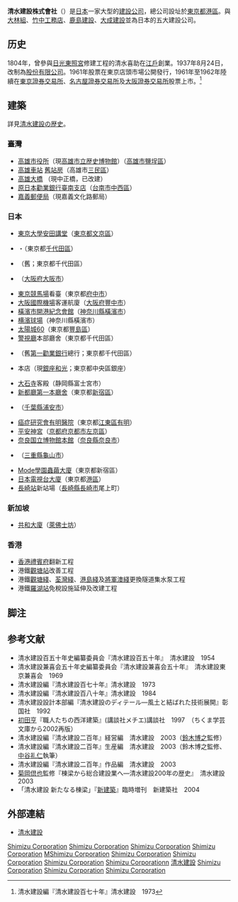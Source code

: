 {{Infobox Company 
|company_name = 清水建設
|company_name_en = SHIMIZU CORPORATION
|company_logo = Shimizu company logo.svg
|company_type = 上市公司
|market_information = {{tyo|1803}}
|foundation = 1804年
|location ={{JAP}}[[東京都|東京都]][[港區_(東京都)|港區]]芝浦一丁目2番3号|
|key_people = [[宫本洋一|宫本洋一]] 社長
|zip_code = 105-8007
|industry = [[建築業|建築業]]
|products = 建築服務<br>建材經銷<br>維修服務
|revenue = {{profit}}1兆6540億8700萬日圓(2009) 
|capital = 743億6,500萬日圓(2009) 
|num_employees = 12,188人(2009)
|assets= 1兆8505億6100萬日圓(2009)
|subsid =東京鐵骨橋梁、片山ストラテック、ミルックス
|homepage = [http://www.shimz.co.jp/ www.shimz.co.jp]
|footnotes =
}}
{{japanese|japanese=清水建設|kana=しみずけんせつ|romaji=Shimizu kensetsu}}
'''清水建設株式會社'''（{{tyo|1803}}）是[[日本|日本]]一家大型的[[建築業|建設公司]]，總公司設址於[[東京都|東京都]][[港區_(東京都)|港區]]。與[[大林組|大林組]]、[[竹中工務店|竹中工務店]]、[[鹿島建設|鹿島建設]]、[[大成建設|大成建設]]並為日本的五大建設公司。

==历史==
1804年，曾參與[[日光東照宮|日光東照宮]]修建工程的清水喜助在[[江戶|江戶]]創業。1937年8月24日，改制為[[股份有限公司|股份有限公司]]。1961年股票在東京店頭市場公開發行，1961年至1962年陸續在[[東京證券交易所|東京證券交易所]]、[[名古屋證券交易所|名古屋證券交易所]]及[[大阪證券交易所|大阪證券交易所]]股票上市。<ref>清水建設編『清水建設百七十年』清水建設　1973</ref>

== 建築 ==

詳見[https://web.archive.org/web/20170318153316/http://www.shimz.co.jp/200th/sakuhin/top2.html 清水建設の歴史]。
===臺灣===
* [[高雄市立歴史博物館|高雄市役所]]（現[[高雄市立歴史博物館|高雄市立歴史博物館]]）（[[高雄市|高雄市]][[鹽埕區|鹽埕區]]）
* [[高雄車站|高雄車站]] [[高雄願景館|舊站房]]（高雄市[[三民區|三民區]]）
* [[高雄大橋|高雄大橋]] （現中正橋，已改建）
* [[原日本勸業銀行臺南支店|原日本勸業銀行臺南支店]]（[[台南市|台南市]][[中西區_(台南市)|中西區]]）
* [[嘉義郵便局|嘉義郵便局]]（現嘉義文化路郵局）

===日本===
* [[安田講堂|東京大學安田講堂]]（[[東京都|東京都]][[文京區|文京區]]）
* {{link-ja|市政會館|市政会館}}・{{link-ja|日比谷公會堂|日比谷公会堂}}（東京都[[千代田區|千代田區]]）
* {{link-ja|DN塔21|DNタワー21}}（舊{{link-ja|第一生命館|第一生命館}}；東京都千代田區）
* {{link-ja|大阪富國生命大樓|大阪富国生命ビル}}（[[大阪府|大阪府]][[大阪市|大阪市]]）
* [[東京競馬場|東京競馬場]]看臺（東京都[[府中市_(東京都)|府中市]]）
* [[大阪國際機場|大阪國際機場]]客運航廈（[[大阪府|大阪府]][[豐中市|豐中市]]）
* [[橫濱市開港紀念會館|橫濱市開港紀念會館]]（[[神奈川縣|神奈川縣]][[橫濱市|橫濱市]]）
* [[横濱球場|横濱球場]]（神奈川縣橫濱市）
* [[太陽城60|太陽城60]]（東京都[[豐島區|豐島區]]）
* [[警視廳|警視廳]]本部廳舍（東京都千代田區）
* {{link-ja|瑞穗銀行內幸町本部大樓|みずほ銀行内幸町本部ビル}}（舊[[第一勸業銀行|第一勸業銀行]]總行；東京都千代田區）
* {{link-ja|服部時計店|服部時計店}}本店（現[[和光百貨|銀座和光]]；東京都中央區銀座）
* [[大石寺|大石寺]]客殿（静岡縣富士宮市）
* [[東京都廳舍|新都廳第一本廳舍]]（東京都[[新宿區|新宿區]]）
* {{link-ja|東京灣希爾頓酒店|ヒルトン東京ベイ}}（[[千葉縣|千葉縣]][[浦安市|浦安市]]{{link-ja|舞濱|舞浜}}）
* [[癌症研究會有明醫院|癌症研究會有明醫院]]（東京都[[江東區_(東京都)|江東區]][[有明_(江東區)|有明]]）
* [[平安神宮|平安神宮]]（[[京都府|京都府]][[京都市|京都市]][[左京區|左京區]]）
* [[奈良国立博物館|奈良国立博物館本館]]（[[奈良縣|奈良縣]][[奈良市|奈良市]]）
* {{link-ja|夏普龜山廠|シャープ亀山工場}}（[[三重縣|三重縣]][[龜山市|龜山市]]）
* [[Mode學園蟲繭大廈|Mode學園蟲繭大廈]]（東京都新宿區）
* [[日本電視台大廈|日本電視台大廈]]（東京都[[港區_(東京都)|港區]]）
* [[長崎站|長崎站]]新站場（[[長崎縣|長崎縣]][[長崎市|長崎市]]尾上町）

===新加坡===
* [[共和大廈|共和大廈]]（[[萊佛士坊|萊佛士坊]]）

===香港===

* [[香港禮賓府|香港禮賓府]]翻新工程
* 港鐵[[觀塘站|觀塘站]]改善工程
* 港鐵[[觀塘綫|觀塘綫]]、[[荃灣綫|荃灣綫]]、[[港島綫|港島綫]]及[[將軍澳綫|將軍澳綫]]更換隧道集水泵工程
* 港鐵[[羅湖站|羅湖站]]免稅設施延伸及改建工程

==脚注==
{{reflist}}

== 参考文献 ==
* 清水建設百五十年史編纂委員会『清水建設百五十年』　清水建設　1954
* 清水建設兼喜会五十年史編纂委員会『清水建設兼喜会五十年』　清水建設東京兼喜会　1969
* 清水建設編『清水建設百七十年』清水建設　1973
* 清水建設編『清水建設百八十年』清水建設　1984
* 清水建設設計本部編『清水建設のディテール―風土と結ばれた技術展開』彰国社　1992
* [[初田亨|初田亨]]『職人たちの西洋建築』(講談社メチエ)講談社　1997　（ちくま学芸文庫から2002再版）
* 清水建設編『清水建設二百年』経営編　清水建設　2003（[[鈴木博之|鈴木博之]]監修）
* 清水建設編『清水建設二百年』生産編　清水建設　2003（鈴木博之監修、[[中谷礼仁|中谷礼仁]]執筆）
* 清水建設編『清水建設二百年』作品編　清水建設　2003
* [[菊岡倶也|菊岡倶也]]監修『棟梁から総合建設業へ―清水建設200年の歴史』　清水建設　2003
* 「清水建設 新たなる棟梁」『[[新建築|新建築]]』臨時増刊　新建築社　2004

==外部連結==
*{{ja}}[http://www.shimz.co.jp/ 清水建設] {{Wayback|url=http://www.shimz.co.jp/ |date=20191130061207 }}

{{日經平均指數}}
{{authority control}}
[[Category:19世紀日本建立|Shimizu Corporation]]
[[Category:1937年日本建立|Shimizu Corporation]]
[[Category:1937年成立的公司|Shimizu Corporation]]
[[Category:1961年首次公開募股|Shimizu Corporation]]
[[Category:日本建築公司|MShimizu Corporation]]
[[Category:日經平均指數|Shimizu Corporation]]
[[Category:東京證券交易所上市公司|Shimizu Corporation]]
[[Category:名古屋證券交易所上市公司|Shimizu Corporation]]
[[Category:千代田區公司|Shimizu Corporationn]]
[[Category:清水建設|]]
[[Category:老鋪企業_(江戶時代創業)|Shimizu Corporation]]
[[Category:中央區公司_(東京都)|Shimizu Corporation]]
[[Category:第一勸銀集團|Shimizu Corporation]]